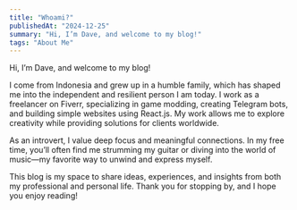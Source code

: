 ```yaml
---
title: "Whoami?"
publishedAt: "2024-12-25"
summary: "Hi, I’m Dave, and welcome to my blog!"
tags: "About Me"
---
```


Hi, I’m Dave, and welcome to my blog!

I come from Indonesia and grew up in a humble family, which has shaped me into the independent and resilient person I am today. I work as a freelancer on Fiverr, specializing in game modding, creating Telegram bots, and building simple websites using React.js. My work allows me to explore creativity while providing solutions for clients worldwide.

As an introvert, I value deep focus and meaningful connections. In my free time, you’ll often find me strumming my guitar or diving into the world of music—my favorite way to unwind and express myself.

This blog is my space to share ideas, experiences, and insights from both my professional and personal life. Thank you for stopping by, and I hope you enjoy reading!